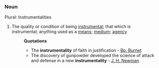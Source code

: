 ===Noun===
Plural: Instrumentalities
#The quality or condition of being [[instrumental]]; that which is instrumental; anything used as a [[means]]; [[medium]]; [[agency]] 
#:'''Quotations'''
#:*The '''instrumentality''' of faith in justification - [[Bp. Burnet]]
#:*The discovery of gunpowder developed the science of attack and defense in a new '''instrumentality''' - [[J. H. Newman]]